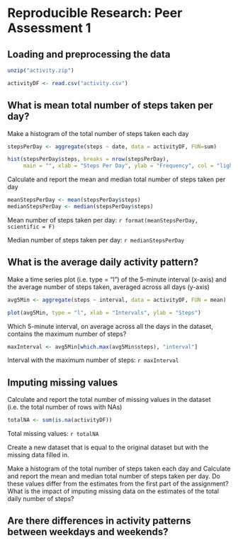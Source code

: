 # Reproducible Research: Peer Assessment 1


## Loading and preprocessing the data
```r
unzip("activity.zip")

activityDF <- read.csv("activity.csv")
```

## What is mean total number of steps taken per day?

Make a histogram of the total number of steps taken each day
```r
stepsPerDay <- aggregate(steps ~ date, data = activityDF, FUN=sum)

hist(stepsPerDay$steps, breaks = nrow(stepsPerDay),
     main = "", xlab = "Steps Per Day", ylab = "Frequency", col = "lightblue")
```

Calculate and report the mean and median total number of steps taken per day
```r
meanStepsPerDay <- mean(stepsPerDay$steps)
medianStepsPerDay <- median(stepsPerDay$steps)
```

Mean number of steps taken per day: `r format(meanStepsPerDay, scientific = F)`

Median number of steps taken per day: `r medianStepsPerDay`

## What is the average daily activity pattern?

Make a time series plot (i.e. type = "l") of the 5-minute interval (x-axis) and the average number of steps taken, averaged across all days (y-axis)
```r
avg5Min <- aggregate(steps ~ interval, data = activityDF, FUN = mean)

plot(avg5Min, type = "l", xlab = "Intervals", ylab = "Steps")
```

Which 5-minute interval, on average across all the days in the dataset, contains the maximum number of steps?
```r
maxInterval <- avg5Min[which.max(avg5Min$steps), "interval"]
```

Interval with the maximum number of steps: `r maxInterval`

## Imputing missing values

Calculate and report the total number of missing values in the dataset (i.e. the total number of rows with NAs)
```r
totalNA <- sum(is.na(activityDF))
```

Total missing values: `r totalNA`

Create a new dataset that is equal to the original dataset but with the missing data filled in.



Make a histogram of the total number of steps taken each day and Calculate and report the mean and median total number of steps taken per day. Do these values differ from the estimates from the first part of the assignment? What is the impact of imputing missing data on the estimates of the total daily number of steps?


## Are there differences in activity patterns between weekdays and weekends?
